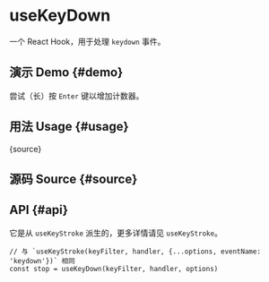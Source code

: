 # useKeyDown


<HooksType category="Sensors" />

一个 React Hook，用于处理 `keydown` 事件。

## 演示 Demo \{#demo}

尝试（长）按 `Enter` 键以增加计数器。


<App />

## 用法 Usage \{#usage}


<RawCode>{source}</RawCode>

## 源码 Source \{#source}


<Source />

## API \{#api}


它是从 `useKeyStroke` 派生的，更多详情请见 <Link to="/reference/use-key-stroke">`useKeyStroke`</Link>。

```tsx
// 与 `useKeyStroke(keyFilter, handler, {...options, eventName: 'keydown'})` 相同
const stop = useKeyDown(keyFilter, handler, options)
```
